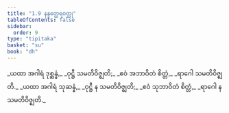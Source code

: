 ```yaml
---
title: "1.9 နန္ဒတ္ထေရဝတ္ထု"
tableOfContents: false
sidebar:
  order: 9
type: "tipitaka"
basket: "su"
book: "dh"
---
```



<DynamicBreadcrumb />

<Division number="13" book="dh" e="ch" v="18" p="14">

<Paragraph number="14" type="verses" book="dh">
_ယထာ အဂါရံ ဒုစ္ဆန္နံ,_  
_ဝုဋ္ဌီ သမတိဝိဇ္ဈတိ;_  
_ဧဝံ အဘာဝိတံ စိတ္တံ,_  
_ရာဂေါ သမတိဝိဇ္ဈတိ._  

</Paragraph>

</Division>
<Division number="14" book="dh" e="ch" v="18" p="15">

<Paragraph number="15" type="verses" book="dh">
_ယထာ အဂါရံ သုဆန္နံ,_  
_ဝုဋ္ဌီ န သမတိဝိဇ္ဈတိ;_  
_ဧဝံ သုဘာဝိတံ စိတ္တံ,_  
_ရာဂေါ န သမတိဝိဇ္ဈတိ._
</Paragraph>
</Division>